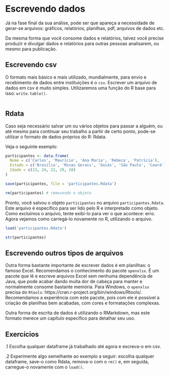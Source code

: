 
# Escrevendo dados

Já na fase final da sua análise, pode ser que apareça a necessidade de gerar-se arquivos: gráficos, relatórios, planilhas, pdf, arquivos de dados etc.

Da mesma forma que você consome dados e relatórios, talvez você precise produzir e divulgar dados e relatórios para outras pessoas analisarem, ou mesmo para publicação.

## Escrevendo csv

O formato mais básico e mais utilizado, mundialmente, para envio e recebimento de dados entre instituições é o `csv`. Escrever um arquivo de dados em csv é muito simples. Utilizaremos uma função do R base para isso: `write.table()`.

```r

```

## Rdata

Caso seja necessário salvar um ou vários objetos para passar a alguém, ou até mesmo para continuar seu trabalho a partir de certo ponto, pode-se utilizar o formato de dados próprios do R: Rdata.

Veja o seguinte exemplo:

```r
participantes <- data.frame(
  Nome = c('Carlos', 'Maurício', 'Ana Maria', 'Rebeca', 'Patrícia'),
  Estado = c('Brasília', 'Minas Gerais', 'Goiás', 'São Paulo', 'Ceará'),
  Idade = c(23, 24, 22, 29, 28)
)

save(participantes, file = 'participantes.Rdata')

rm(participantes) # removendo o objeto
```

Pronto, você salvou o objeto `participantes` no arquivo `participantes.Rdata`. Este arquivo é específico para ser lido pelo R e interpretado como objeto. Como excluímos o arquivo, tente exibí-lo para ver o que acontece: erro. Agora vejamos como carregá-lo novamente no R, utilizando o arquivo.

```r
load('participantes.Rdata')

str(participantes)
```

## Escrevendo outros tipos de arquivos

Outra forma bastante importante de escrever dados é em planilhas: o famoso Excel. Recomendamos o conhecimento do pacote `openxlsx`. É um pacote que lê e escreve arquivos Excel sem nenhuma dependência de Java, que pode acabar dando muita dor de cabeça para manter e normalmente consome bastante memória. Para Windows, o `openxlsx` precisa do `Rtools`: https://cran.r-project.org/bin/windows/Rtools/. Recomendamos a experiência com este pacote, pois com ele é possível a criação de planilhas bem acabadas, com cores e formatações complexas.

Outra forma de escrita de dados é utilizando o RMarkdown, mas este formato merece um capítulo específico para detalhar seu uso.

## Exercícios

.1 Escolha qualquer dataframe já trabalhado até agora e escreva-o em csv.

.2 Experimente algo semelhante ao exemplo a seguir: escolha qualquer dataframe, save-o como Rdata, remova-o com o `rm()` e, em seguida, carregue-o novamente com o `load()`.


